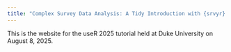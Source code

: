```yaml
---
title: "Complex Survey Data Analysis: A Tidy Introduction with {srvyr} and {survey}"
---
```


This is the website for the useR 2025 tutorial held at Duke University on August 8, 2025.

